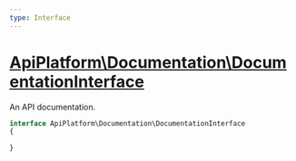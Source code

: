 ```yaml
---
type: Interface
---
```


# [ApiPlatform\Documentation\DocumentationInterface](/docs/reference/Documentation/DocumentationInterface)

An API documentation.

```php
interface ApiPlatform\Documentation\DocumentationInterface
{

}
```
